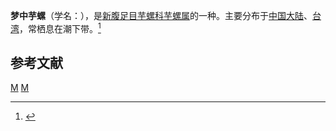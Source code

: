 {{Speciesbox 
| taxon = Conus comatosa
| authority = Pilsbry, 1904
| image = Bathyconus_comatosa_01.JPG
| status = LC
| status_system = IUCN3.1
}}
'''梦中芋螺'''（学名：''{{lang|la|Conus comatosa}}''），是[[新腹足目|新腹足目]][[芋螺科|芋螺科]][[芋螺属|芋螺属]]的一种。主要分布于[[中国大陆|中国大陆]]、[[台湾|台湾]]，常栖息在潮下带。<ref>{{cite web|url=http://shell.sinica.edu.tw/chinese/shellbase_detail.php?science_no=1538|title=国际贝库：梦中芋螺|publisher=台湾贝类资料库|accessdate=2009-08-11|archive-date=2016-03-04|archive-url=https://web.archive.org/web/20160304104529/http://shell.sinica.edu.tw/chinese/shellbase_detail.php?science_no=1538|dead-url=no}}</ref>

== 参考文献 ==
{{reflist}}
{{Commons category|Conus comatosa}}
{{Taxonbar|from=Q1310919}}

[[Category:芋螺属|M]]
[[Category:1904年描述的动物|M]]

{{Invertebrate-stub}}